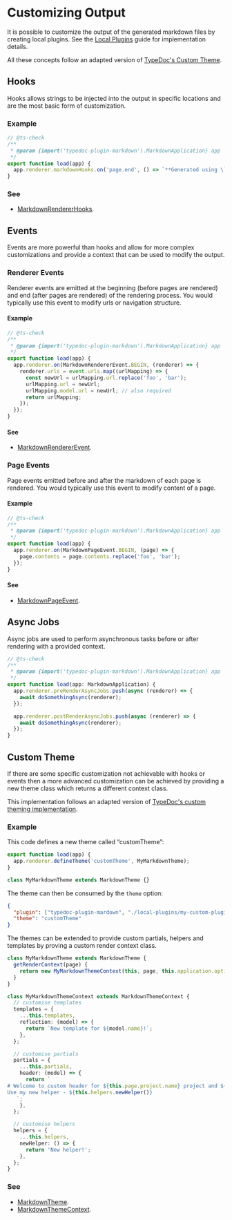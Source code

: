 # Customizing Output

It is possible to customize the output of the generated markdown files by creating local plugins.
See the [Local Plugins](/api-docs/Document.Local-Plugins) guide for implementation details.

All these concepts follow an adapted version of [TypeDoc's Custom Theme](https://typedoc.org/api/documents/Renderer.Custom_Themes.html).

## Hooks

Hooks allows strings to be injected into the output in specific locations and are the most basic form of customization.

### Example

```ts filename="custom-plugin.mjs"
// @ts-check
/**
 * @param {import('typedoc-plugin-markdown').MarkdownApplication} app
 */
export function load(app) {
  app.renderer.markdownHooks.on('page.end', () => `**Generated using \`page.end\` hook**`);
}
```

### See

- [MarkdownRendererHooks](https://typedoc-plugin-markdown.org/api-docs/Interface.MarkdownRendererHooks).

## Events

Events are more powerful than hooks and allow for more complex customizations and provide a context that can be used to modify the output.

### Renderer Events

Renderer events are emitted at the beginning (before pages are rendered) and end (after pages are rendered) of the rendering process.
You would typically use this event to modify urls or navigation structure.

#### Example

```ts filename="custom-plugin.mjs"
// @ts-check
/**
 * @param {import('typedoc-plugin-markdown').MarkdownApplication} app
 */
export function load(app) {
  app.renderer.on(MarkdownRendererEvent.BEGIN, (renderer) => {
    renderer.urls = event.urls.map((urlMapping) => {
      const newUrl = urlMapping.url.replace('foo', 'bar');
      urlMapping.url = newUrl;
      urlMapping.model.url = newUrl; // also required
      return urlMapping;
    });
  });
}
```

#### See

- [MarkdownRendererEvent](/api-docs/Class.MarkdownRendererEvent).

### Page Events

Page events emitted before and after the markdown of each page is rendered.
You would typically use this event to modify content of a page.

#### Example

```ts filename="custom-plugin.mjs"
// @ts-check
/**
 * @param {import('typedoc-plugin-markdown').MarkdownApplication} app
 */
export function load(app) {
  app.renderer.on(MarkdownPageEvent.BEGIN, (page) => {
    page.contents = page.contents.replace('foo', 'bar');
  });
}
```

#### See

- [MarkdownPageEvent](/api-docs/Class.MarkdownPageEvent).

## Async Jobs

Async jobs are used to perform asynchronous tasks before or after rendering with a provided context.

```ts filename="custom-plugin.mjs"
// @ts-check
/**
 * @param {import('typedoc-plugin-markdown').MarkdownApplication} app
 */
export function load(app: MarkdownApplication) {
  app.renderer.preRenderAsyncJobs.push(async (renderer) => {
    await doSomethingAsync(renderer);
  });

  app.renderer.postRenderAsyncJobs.push(async (renderer) => {
    await doSomethingAsync(renderer);
  });
}
```

## Custom Theme

If there are some specific customization not achievable with hooks or events then a more advanced customization can be achieved by providing a new theme class which returns a different context class.

This implementation follows an adapted version of [TypeDoc's custom theming implementation](https://github.com/TypeStrong/typedoc/blob/master/internal-docs/custom-themes.md).

### Example

This code defines a new theme called “customTheme”:

```ts
export function load(app) {
  app.renderer.defineTheme('customTheme', MyMarkdownTheme);
}

class MyMarkdownTheme extends MarkdownTheme {}
```

The theme can then be consumed by the `theme` option:

```json filename="typedoc.json"
{
  "plugin": ["typedoc-plugin-mardown", "./local-plugins/my-custom-plugin.js"],
  "theme": "customTheme"
}
```

The themes can be extended to provide custom partials, helpers and templates by proving a custom render context class.

```ts
class MyMarkdownTheme extends MarkdownTheme {
  getRenderContext(page) {
    return new MyMarkdownThemeContext(this, page, this.application.options);
  }
}

class MyMarkdownThemeContext extends MarkdownThemeContext {
  // customise templates
  templates = {
    ...this.templates,
    reflection: (model) => {
      return `New template for ${model.name}!`;
    },
  };

  // customise partials
  partials = {
    ...this.partials,
    header: (model) => {
      return `
# Welcome to custom header for ${this.page.project.name} project and ${model.name} model!
Use my new helper - ${this.helpers.newHelper()}
   `;
    },
  };

  // customise helpers
  helpers = {
    ...this.helpers,
    newHelper: () => {
      return 'New helper!';
    },
  };
}
```

### See

- [MarkdownTheme](/api-docs/Class.MarkdownTheme).
- [MarkdownThemeContext](/api-docs/Class.MarkdownThemeContext).
